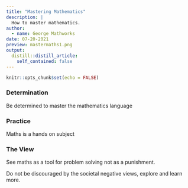 ```yaml
---
title: "Mastering Mathematics"
description: |
  How to master mathematics.
author:
  - name: George Mathworks
date: 07-20-2021
preview: mastermaths1.png
output:
  distill::distill_article:
    self_contained: false
---
```



```r
knitr::opts_chunk$set(echo = FALSE)
```

### Determination

Be determined to master the mathematics language
  
### Practice

Maths is a hands on subject

### The View

See maths as a tool for problem solving not as a punishment.

Do not be discouraged by the societal negative views, explore and learn more.
